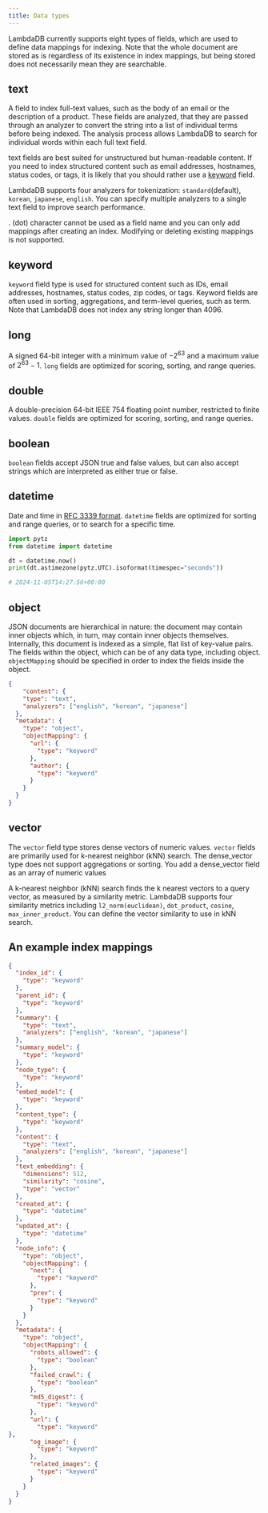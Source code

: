 ```yaml
---
title: Data types
---
```


LambdaDB currently supports eight types of fields, which are used to define data mappings for indexing.
Note that the whole document are stored as is regardless of its existence in index mappings,
but being stored does not necessarily mean they are searchable.

## text

A field to index full-text values, such as the body of an email or the description of a product.
These fields are analyzed, that they are passed through an analyzer to convert the string into
a list of individual terms before being indexed. The analysis process allows LambdaDB to search for
individual words within each full text field.

text fields are best suited for unstructured but human-readable content.
If you need to index structured content such as email addresses, hostnames, status codes, or tags,
it is likely that you should rather use a [keyword](/guides/indexes/data-types#keyword) field.

LambdaDB supports four analyzers for tokenization: `standard`(default), `korean`, `japanese`, `english`.
You can specify multiple analyzers to a single text field to improve search performance.

<Warning>

  . (dot) character cannot be used as a field name and you can only add mappings after creating an index.
  Modifying or deleting existing mappings is not supported.

</Warning>

## keyword

`keyword` field type is used for structured content such as IDs, email addresses, hostnames,
status codes, zip codes, or tags.
Keyword fields are often used in sorting, aggregations, and term-level queries, such as term.
Note that LambdaDB does not index any string longer than 4096.

## long

A signed 64-bit integer with a minimum value of $-2^{63}$ and a maximum value of $2^{63}-1$.
`long` fields are optimized for scoring, sorting, and range queries.

## double

A double-precision 64-bit IEEE 754 floating point number, restricted to finite values.
`double` fields are optimized for scoring, sorting, and range queries.

## boolean

`boolean` fields accept JSON true and false values, but can also accept strings
which are interpreted as either true or false.

## datetime

Date and time in [RFC 3339 format](https://datatracker.ietf.org/doc/html/rfc3339#section-5.6).
`datetime` fields are optimized for sorting and range queries, or to search for a specific time.

```python
import pytz
from datetime import datetime

dt = datetime.now()
print(dt.astimezone(pytz.UTC).isoformat(timespec="seconds"))

# 2024-11-05T14:27:56+00:00
```

## object

JSON documents are hierarchical in nature: the document may contain inner objects which,
in turn, may contain inner objects themselves. Internally, this document is indexed as a simple,
flat list of key-value pairs. The fields within the object, which can be of any data type,
including object. `objectMapping` should be specified in order to index the fields inside the object.

```json
{
	"content": {
    "type": "text",
    "analyzers": ["english", "korean", "japanese"]
  },
  "metadata": {
    "type": "object",
    "objectMapping": {
      "url": {
        "type": "keyword"
      },
      "author": {
        "type": "keyword"
      }
    }
  }
}
```

## vector

The `vector` field type stores dense vectors of numeric values.
`vector` fields are primarily used for k-nearest neighbor (kNN) search.
The dense_vector type does not support aggregations or sorting.
You add a dense_vector field as an array of numeric values

A k-nearest neighbor (kNN) search finds the k nearest vectors to a query vector,
as measured by a similarity metric. LambdaDB supports four similarity metrics including
`l2_norm(euclidean)`, `dot_product`, `cosine`, `max_inner_product`.
You can define the vector similarity to use in kNN search.

## An example index mappings

```json
{
  "index_id": {
    "type": "keyword"
  },
  "parent_id": {
    "type": "keyword"
  },
  "summary": {
    "type": "text",
    "analyzers": ["english", "korean", "japanese"]
  },
  "summary_model": {
    "type": "keyword"
  },
  "node_type": {
    "type": "keyword"
  },
  "embed_model": {
    "type": "keyword"
  },
  "content_type": {
    "type": "keyword"
  },
  "content": {
    "type": "text",
    "analyzers": ["english", "korean", "japanese"]
  },
  "text_embedding": {
    "dimensions": 512,
    "similarity": "cosine",
    "type": "vector"
  },
  "created_at": {
    "type": "datetime"
  },
  "updated_at": {
    "type": "datetime"
  },
  "node_info": {
    "type": "object",
    "objectMapping": {
      "next": {
        "type": "keyword"
      },
      "prev": {
        "type": "keyword"
      }
    }
  },
  "metadata": {
    "type": "object",
    "objectMapping": {
      "robots_allowed": {
        "type": "boolean"
      },
      "failed_crawl": {
        "type": "boolean"
      },
      "md5_digest": {
        "type": "keyword"
      },
      "url": {
        "type": "keyword"
},
      "og_image": {
        "type": "keyword"
      },
      "related_images": {
        "type": "keyword"
      }
    }
  }
}
```